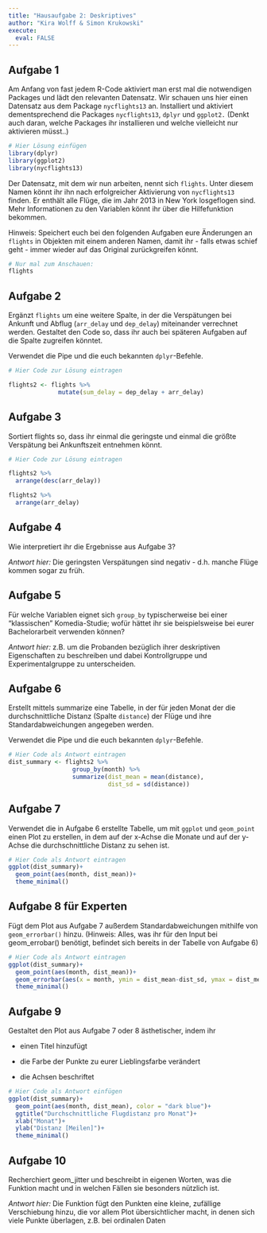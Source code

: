 ```yaml
---
title: "Hausaufgabe 2: Deskriptives"
author: "Kira Wolff & Simon Krukowski"
execute: 
  eval: FALSE
---
```


## Aufgabe 1

Am Anfang von fast jedem R-Code aktiviert man erst mal die notwendigen Packages und lädt den relevanten Datensatz. Wir schauen uns hier einen Datensatz aus dem Package `nycflights13` an. Installiert und aktiviert dementsprechend die Packages `nycflights13`, `dplyr` und `ggplot2.` (Denkt auch daran, welche Packages ihr installieren und welche vielleicht nur aktivieren müsst..)

```r
# Hier Lösung einfügen
library(dplyr)
library(ggplot2)
library(nycflights13)
```

Der Datensatz, mit dem wir nun arbeiten, nennt sich `flights`. Unter diesem Namen könnt ihr ihn nach erfolgreicher Aktivierung von `nycflights13` finden. Er enthält alle Flüge, die im Jahr 2013 in New York losgeflogen sind. Mehr Informationen zu den Variablen könnt ihr über die Hilfefunktion bekommen.

Hinweis: Speichert euch bei den folgenden Aufgaben eure Änderungen an `flights` in Objekten mit einem anderen Namen, damit ihr - falls etwas schief geht - immer wieder auf das Original zurückgreifen könnt.

```r
# Nur mal zum Anschauen:
flights
```

## Aufgabe 2

Ergänzt `flights` um eine weitere Spalte, in der die Verspätungen bei Ankunft und Abflug (`arr_delay` und `dep_delay`) miteinander verrechnet werden. Gestaltet den Code so, dass ihr auch bei späteren Aufgaben auf die Spalte zugreifen könntet.

Verwendet die Pipe und die euch bekannten `dplyr`-Befehle.

```r
# Hier Code zur Lösung eintragen

flights2 <- flights %>%
              mutate(sum_delay = dep_delay + arr_delay)
```

## Aufgabe 3

Sortiert flights so, dass ihr einmal die geringste und einmal die größte Verspätung bei Ankunftszeit entnehmen könnt.

```r
# Hier Code zur Lösung eintragen

flights2 %>% 
  arrange(desc(arr_delay))

flights2 %>% 
  arrange(arr_delay)
```

## Aufgabe 4

Wie interpretiert ihr die Ergebnisse aus Aufgabe 3?

*Antwort hier:* Die geringsten Verspätungen sind negativ - d.h. manche Flüge kommen sogar zu früh.

## Aufgabe 5

Für welche Variablen eignet sich `group_by` typischerweise bei einer "klassischen" Komedia-Studie; wofür hättet ihr sie beispielsweise bei eurer Bachelorarbeit verwenden können?

*Antwort hier:* z.B. um die Probanden bezüglich ihrer deskriptiven Eigenschaften zu beschreiben und dabei Kontrollgruppe und Experimentalgruppe zu unterscheiden.

## Aufgabe 6

Erstellt mittels summarize eine Tabelle, in der für jeden Monat der die durchschnittliche Distanz (Spalte `distance`) der Flüge und ihre Standardabweichungen angegeben werden.

Verwendet die Pipe und die euch bekannten `dplyr`-Befehle.

```r
# Hier Code als Antwort eintragen
dist_summary <- flights2 %>% 
                  group_by(month) %>% 
                  summarize(dist_mean = mean(distance),
                            dist_sd = sd(distance))
```

## Aufgabe 7

Verwendet die in Aufgabe 6 erstellte Tabelle, um mit `ggplot` und `geom_point` einen Plot zu erstellen, in dem auf der x-Achse die Monate und auf der y-Achse die durchschnittliche Distanz zu sehen ist.

```r
# Hier Code als Antwort eintragen
ggplot(dist_summary)+
  geom_point(aes(month, dist_mean))+
  theme_minimal()
```

## Aufgabe 8 für Experten

Fügt dem Plot aus Aufgabe 7 außerdem Standardabweichungen mithilfe von `geom_errorbar()` hinzu. (Hinweis: Alles, was ihr für den Input bei geom_errobar() benötigt, befindet sich bereits in der Tabelle von Aufgabe 6)

```r
# Hier Code als Antwort eintragen
ggplot(dist_summary)+
  geom_point(aes(month, dist_mean))+
  geom_errorbar(aes(x = month, ymin = dist_mean-dist_sd, ymax = dist_mean+dist_sd))+
  theme_minimal()
```

## Aufgabe 9

Gestaltet den Plot aus Aufgabe 7 oder 8 ästhetischer, indem ihr

-   einen Titel hinzufügt

-   die Farbe der Punkte zu eurer Lieblingsfarbe verändert

-   die Achsen beschriftet

```r
# Hier Code als Antwort einfügen
ggplot(dist_summary)+
  geom_point(aes(month, dist_mean), color = "dark blue")+
  ggtitle("Durchschnittliche Flugdistanz pro Monat")+
  xlab("Monat")+
  ylab("Distanz [Meilen]")+
  theme_minimal()
```

## Aufgabe 10

Recherchiert geom_jitter und beschreibt in eigenen Worten, was die Funktion macht und in welchen Fällen sie besonders nützlich ist.

*Antwort hier:* Die Funktion fügt den Punkten eine kleine, zufällige Verschiebung hinzu, die vor allem Plot übersichtlicher macht, in denen sich viele Punkte überlagen, z.B. bei ordinalen Daten
